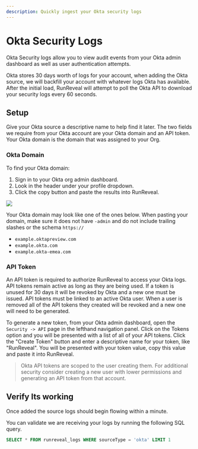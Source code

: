 ```yaml
---
description: Quickly ingest your Okta security logs
---
```


# Okta Security Logs

Okta Security logs allow you to view audit events from your Okta admin dashboard as well as user authentication attempts.

Okta stores 30 days worth of logs for your account, when adding the Okta source, we will backfill your account with whatever logs Okta has available. After the initial load, RunReveal will attempt to poll the Okta API to download your security logs every 60 seconds.

## Setup

Give your Okta source a descriptive name to help find it later. The two fields we require from your Okta account are your Okta domain and an API token. Your Okta domain is the domain that was assigned to your Org.

### Okta Domain

To find your Okta domain:

1. Sign in to your Okta org admin dashboard.
2. Look in the header under your profile dropdown.
3. Click the copy button and paste the results into RunReveal.

<img src="/okta-1.png"/>

Your Okta domain may look like one of the ones below. When pasting your domain, make sure it does not have `-admin` and do not include trailing slashes or the schema `https://`

* `example.oktapreview.com`
* `example.okta.com`
* `example.okta-emea.com`

### API Token

An API token is required to authorize RunReveal to access your Okta logs. API tokens remain active as long as they are being used. If a token is unused for 30 days it will be revoked by Okta and a new one must be issued. API tokens must be linked to an active Okta user. When a user is removed all of the API tokens they created will be revoked and a new one will need to be generated.

To generate a new token, from your Okta admin dashboard, open the `Security -> API` page in the lefthand navigation panel. Click on the Tokens option and you will be presented with a list of all of your API tokens. Click the "Create Token" button and enter a descriptive name for your token, like "RunReveal". You will be presented with your token value, copy this value and paste it into RunReveal.

> Okta API tokens are scoped to the user creating them. For additional security consider creating a new user with lower permissions and generating an API token from that account.

## Verify Its working

Once added the source logs should begin flowing within a minute.

You can validate we are receiving your logs by running the following SQL query.

```sql
SELECT * FROM runreveal_logs WHERE sourceType = 'okta' LIMIT 1
```

